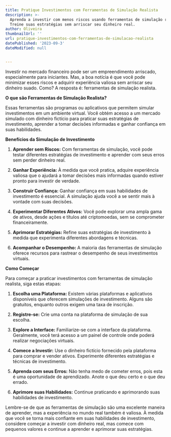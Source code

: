 ```yaml
---
title: Pratique Investimentos com Ferramentas de Simulação Realista
description: >-
  Aprenda a investir com menos riscos usando ferramentas de simulação realista.
  Treine suas estratégias sem arriscar seu dinheiro real.
author: Oliveira
thumbnailUrl: ''
url: pratique-investimentos-com-ferramentas-de-simulacao-realista
datePublished: '2023-09-3'
dateModified: null


---
```


Investir no mercado financeiro pode ser um empreendimento arriscado, especialmente para iniciantes. Mas, a boa notícia é que você pode minimizar esses riscos e adquirir experiência valiosa sem arriscar seu dinheiro suado. Como? A resposta é: ferramentas de simulação realista.

**O que são Ferramentas de Simulação Realista?**

Essas ferramentas são programas ou aplicativos que permitem simular investimentos em um ambiente virtual. Você obtém acesso a um mercado simulado com dinheiro fictício para praticar suas estratégias de investimento, aprender a tomar decisões informadas e ganhar confiança em suas habilidades.

**Benefícios da Simulação de Investimento**

1. **Aprender sem Riscos:** Com ferramentas de simulação, você pode testar diferentes estratégias de investimento e aprender com seus erros sem perder dinheiro real.

2. **Ganhar Experiência:** À medida que você pratica, adquire experiência valiosa que o ajudará a tomar decisões mais informadas quando estiver pronto para investir de verdade.

3. **Construir Confiança:** Ganhar confiança em suas habilidades de investimento é essencial. A simulação ajuda você a se sentir mais à vontade com suas decisões.

4. **Experimentar Diferentes Ativos:** Você pode explorar uma ampla gama de ativos, desde ações e títulos até criptomoedas, sem se comprometer financeiramente.

5. **Aprimorar Estratégias:** Refine suas estratégias de investimento à medida que experimenta diferentes abordagens e técnicas.

6. **Acompanhar o Desempenho:** A maioria das ferramentas de simulação oferece recursos para rastrear o desempenho de seus investimentos virtuais.

**Como Começar**

Para começar a praticar investimentos com ferramentas de simulação realista, siga estas etapas:

1. **Escolha uma Plataforma:** Existem várias plataformas e aplicativos disponíveis que oferecem simulações de investimento. Alguns são gratuitos, enquanto outros exigem uma taxa de inscrição.

2. **Registre-se:** Crie uma conta na plataforma de simulação de sua escolha.

3. **Explore a Interface:** Familiarize-se com a interface da plataforma. Geralmente, você terá acesso a um painel de controle onde poderá realizar negociações virtuais.

4. **Comece a Investir:** Use o dinheiro fictício fornecido pela plataforma para comprar e vender ativos. Experimente diferentes estratégias e técnicas de investimento.

5. **Aprenda com seus Erros:** Não tenha medo de cometer erros, pois esta é uma oportunidade de aprendizado. Anote o que deu certo e o que deu errado.

6. **Aprimore suas Habilidades:** Continue praticando e aprimorando suas habilidades de investimento.

Lembre-se de que as ferramentas de simulação são uma excelente maneira de aprender, mas a experiência no mundo real também é valiosa. À medida que você se torna mais confiante em suas habilidades de investimento, considere começar a investir com dinheiro real, mas comece com pequenos valores e continue a aprender e aprimorar suas estratégias.
